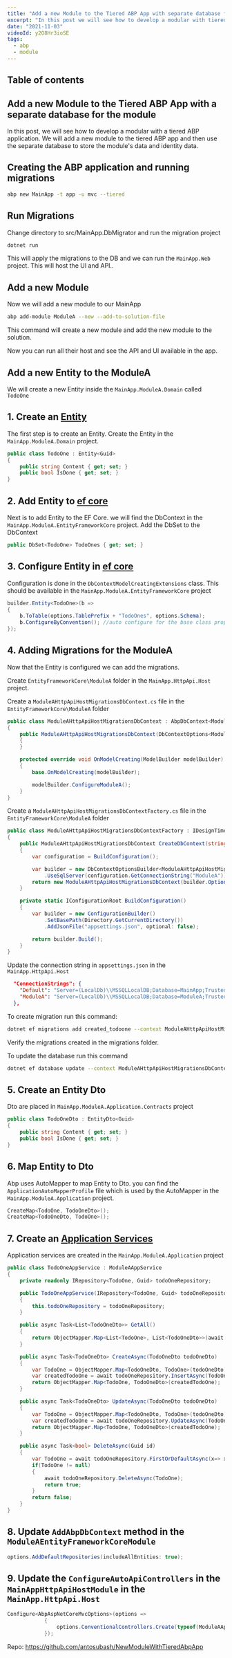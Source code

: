 ```yaml
---
title: "Add a new Module to the Tiered ABP App with separate database for the module"
excerpt: "In this post we will see how to develop a modular with tiered abp application. We will add a new module to tiered abp app and then use the separate database to store the modules data and the identity data."
date: "2021-11-03"
videoId: y2O8Hr3ioSE
tags:
  - abp
  - module
---
```


## Table of contents

## Add a new Module to the Tiered ABP App with a separate database for the module

In this post, we will see how to develop a modular with a tiered ABP application. We will add a new module to the tiered ABP app and then use the separate database to store the module's data and identity data.

## Creating the ABP application and running migrations

```bash
abp new MainApp -t app -u mvc --tiered 
```

## Run Migrations

Change directory to src/MainApp.DbMigrator and run the migration project

```bash
dotnet run
```

This will apply the migrations to the DB and we can run the `MainApp.Web` project. This will host the UI and API..

## Add a new Module

Now we will add a new module to our MainApp

```bash
abp add-module ModuleA --new --add-to-solution-file
```

This command will create a new module and add the new module to the solution.

Now you can run all their host and see the API and UI available in the app.

## Add a new Entity to the ModuleA

We will create a new Entity inside the `MainApp.ModuleA.Domain` called `TodoOne`

## 1. Create an [Entity](https://docs.abp.io/en/abp/latest/Entities)

The first step is to create an Entity. Create the Entity in the `MainApp.ModuleA.Domain` project.

```cs
public class TodoOne : Entity<Guid>
{
    public string Content { get; set; }
    public bool IsDone { get; set; }
}
```

## 2. Add Entity to [ef core](https://docs.abp.io/en/abp/latest/Entity-Framework-Core)

Next is to add Entity to the EF Core. we will find the DbContext in the `MainApp.ModuleA.EntityFrameworkCore` project. Add the DbSet to the DbContext

```cs
public DbSet<TodoOne> TodoOnes { get; set; }
```

## 3. Configure Entity in [ef core](https://docs.abp.io/en/abp/latest/Entity-Framework-Core#configurebyconvention-method)

Configuration is done in the `DbContextModelCreatingExtensions` class. This should be available in the `MainApp.ModuleA.EntityFrameworkCore` project

```cs
builder.Entity<TodoOne>(b =>
{
    b.ToTable(options.TablePrefix + "TodoOnes", options.Schema);
    b.ConfigureByConvention(); //auto configure for the base class props
});
```

## 4. Adding Migrations for the ModuleA

Now that the Entity is configured we can add the migrations.

Create `EntityFrameworkCore\ModuleA` folder in the `MainApp.HttpApi.Host` project.

Create a `ModuleAHttpApiHostMigrationsDbContext.cs` file in the `EntityFrameworkCore\ModuleA` folder

```cs
public class ModuleAHttpApiHostMigrationsDbContext : AbpDbContext<ModuleAHttpApiHostMigrationsDbContext>
{
    public ModuleAHttpApiHostMigrationsDbContext(DbContextOptions<ModuleAHttpApiHostMigrationsDbContext> options) : base(options)
    {
    }

    protected override void OnModelCreating(ModelBuilder modelBuilder)
    {
        base.OnModelCreating(modelBuilder);

        modelBuilder.ConfigureModuleA();
    }
}
```

Create a `ModuleAHttpApiHostMigrationsDbContextFactory.cs` file in the `EntityFrameworkCore\ModuleA` folder

```cs
public class ModuleAHttpApiHostMigrationsDbContextFactory : IDesignTimeDbContextFactory<ModuleAHttpApiHostMigrationsDbContext>
{
    public ModuleAHttpApiHostMigrationsDbContext CreateDbContext(string[] args)
    {
        var configuration = BuildConfiguration();

        var builder = new DbContextOptionsBuilder<ModuleAHttpApiHostMigrationsDbContext>()
            .UseSqlServer(configuration.GetConnectionString("ModuleA"));
        return new ModuleAHttpApiHostMigrationsDbContext(builder.Options);
    }

    private static IConfigurationRoot BuildConfiguration()
    {
        var builder = new ConfigurationBuilder()
            .SetBasePath(Directory.GetCurrentDirectory())
            .AddJsonFile("appsettings.json", optional: false);

        return builder.Build();
    }
}
```

Update the connection string in `appsettings.json` in the `MainApp.HttpApi.Host`

```json
  "ConnectionStrings": {
    "Default": "Server=(LocalDb)\\MSSQLLocalDB;Database=MainApp;Trusted_Connection=True",
    "ModuleA": "Server=(LocalDb)\\MSSQLLocalDB;Database=ModuleA;Trusted_Connection=True",
  },
```

To create migration run this command:

```bash
dotnet ef migrations add created_todoone --context ModuleAHttpApiHostMigrationsDbContext --output-dir Migrations/ModuleA
```

Verify the migrations created in the migrations folder.

To update the database run this command

```bash
dotnet ef database update --context ModuleAHttpApiHostMigrationsDbContext
```

## 5. Create an Entity Dto

Dto are placed in `MainApp.ModuleA.Application.Contracts` project

```cs
public class TodoOneDto : EntityDto<Guid>
{
    public string Content { get; set; }
    public bool IsDone { get; set; }
}
```

## 6. Map Entity to Dto

Abp uses AutoMapper to map Entity to Dto. you can find the `ApplicationAutoMapperProfile` file which is used by the AutoMapper in the `MainApp.ModuleA.Application` project.

```cs
CreateMap<TodoOne, TodoOneDto>();
CreateMap<TodoOneDto, TodoOne>();
```

## 7. Create an [Application Services](https://docs.abp.io/en/abp/latest/Application-Services)

Application services are created in the `MainApp.ModuleA.Application` project

```cs
public class TodoOneAppService : ModuleAAppService
{
    private readonly IRepository<TodoOne, Guid> todoOneRepository;

    public TodoOneAppService(IRepository<TodoOne, Guid> todoOneRepository)
    {
        this.todoOneRepository = todoOneRepository;
    }

    public async Task<List<TodoOneDto>> GetAll()
    {
        return ObjectMapper.Map<List<TodoOne>, List<TodoOneDto>>(await todoOneRepository.GetListAsync());
    }

    public async Task<TodoOneDto> CreateAsync(TodoOneDto todoOneDto)
    {
        var TodoOne = ObjectMapper.Map<TodoOneDto, TodoOne>(todoOneDto);
        var createdTodoOne = await todoOneRepository.InsertAsync(TodoOne);
        return ObjectMapper.Map<TodoOne, TodoOneDto>(createdTodoOne);
    }

    public async Task<TodoOneDto> UpdateAsync(TodoOneDto todoOneDto)
    {
        var TodoOne = ObjectMapper.Map<TodoOneDto, TodoOne>(todoOneDto);
        var createdTodoOne = await todoOneRepository.UpdateAsync(TodoOne);
        return ObjectMapper.Map<TodoOne, TodoOneDto>(createdTodoOne);
    }

    public async Task<bool> DeleteAsync(Guid id)
    {
        var TodoOne = await todoOneRepository.FirstOrDefaultAsync(x=> x.Id == id);
        if(TodoOne != null)
        {
            await todoOneRepository.DeleteAsync(TodoOne);
            return true;
        }
        return false;
    }
}
```

## 8. Update `AddAbpDbContext` method in the `ModuleAEntityFrameworkCoreModule`

```cs
options.AddDefaultRepositories(includeAllEntities: true);
```

## 9. Update the `ConfigureAutoApiControllers` in the `MainAppHttpApiHostModule` in the `MainApp.HttpApi.Host`

```cs
Configure<AbpAspNetCoreMvcOptions>(options =>
            {
                options.ConventionalControllers.Create(typeof(ModuleAApplicationModule).Assembly);
            });
```

Repo: https://github.com/antosubash/NewModuleWithTieredAbpApp
